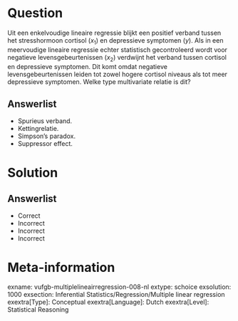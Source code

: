 Question
========
  
Uit een enkelvoudige lineaire regressie blijkt een positief verband tussen het stresshormoon cortisol ($x_{1}$) en depressieve symptomen (*y*). Als in een meervoudige lineaire regressie echter statistisch gecontroleerd wordt voor negatieve levensgebeurtenissen ($x_{2}$) verdwijnt het verband tussen cortisol en depressieve symptomen. Dit komt omdat negatieve levensgebeurtenissen leiden tot zowel hogere cortisol niveaus als tot meer depressieve symptomen. Welke type multivariate relatie is dit?

  
Answerlist
----------
* Spurieus verband.
* Kettingrelatie.
* Simpson’s paradox.
* Suppressor effect.

Solution
========

Answerlist
----------
* Correct
* Incorrect
* Incorrect
* Incorrect

Meta-information
================
exname: vufgb-multiplelineairregression-008-nl
extype: schoice
exsolution: 1000
exsection: Inferential Statistics/Regression/Multiple linear regression
exextra[Type]: Conceptual
exextra[Language]: Dutch
exextra[Level]: Statistical Reasoning